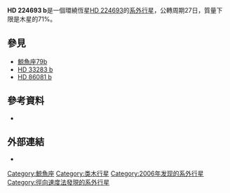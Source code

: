 {{Planetbox begin 
| name = HD 224693 b
}} 
{{Planetbox star
| star = [[HD_224693|HD 224693]]
| constell = [[鯨魚座|鯨魚座]]
| RA = {{RA|23|59|53.8329}}    
| DEC = {{DEC|-22|25|41.208}} 
| dist_ly = 307
| dist_pc = 94
| class = G2IV
}}
{{Planetbox orbit 
| semimajor = 0.233
| semimajor_gm = 34.9
| periastron = 0.221
| periastron_gm = 33.1
| apastron = 0.245
| apastron_gm = 36.7
| eccentricity = 0.05 ± 0.03
| period = 26.73 ± 0.02
| period_year = 0.07318
| speed = 95.2
| arg_peri = 6 ± 200
| t_peri = 2453193.9 ± 3
| semi-amp = 40.2 ± 2.0
}}
{{Planetbox character 
| minimum_mass = 0.71 
}} 
{{Planetbox discovery 
| discovery_date = 2006年4月17日
| discoverers = Johnson 和 [[NK2_consortium|NK2 consortium]]
| discovery_method = [[都卜勒光譜學|都卜勒光譜學]]
| discovery_site = {{USA}}[[夏威夷州|夏威夷州]]
| discovery_status = Published
}}
{{Planetbox reference
| star = HD+224693
| planet = b
}}
{{Planetbox end}}

'''HD 224693 b'''是一個環繞恆星[[HD_224693|HD 224693]]的[[系外行星|系外行星]]，公轉周期27日，質量下限是木星的71%。

== 參見 ==
* [[鯨魚座79b|鯨魚座79b]]
* [[HD_33283_b|HD 33283 b]]
* [[HD_86081_b|HD 86081 b]]

==參考資料==
* {{cite journal | url=http://www.iop.org/EJ/article/0004-637X/647/1/600/64723.html | author=Johnson | title=The N2K Consortium. VI. Doppler Shifts without Templates and Three New Short-Period Planets | journal=The [[Astrophysical_Journal|Astrophysical Journal]] | issue=1 | volume=647 | pages=600–611 | doi=10.1086/505173 | last2=Marcy | first2=Geoffrey W. | last3=Fischer | first3=Debra A. | last4=Laughlin | first4=Gregory | last5=Butler | first5=R. Paul | last6=Henry | first6=Gregory W. | last7=Valenti | first7=Jeff A. | last8=Ford | first8=Eric B. | last9=Vogt | first9=Steven S. | bibcode=2006ApJ...647..600J|arxiv = astro-ph/0604348 | display-authors=1 |date=April 2006}}

== 外部連結 ==
* {{cite web | url=http://media4.obspm.fr/exoplanets/base/etoile.php?nom=HD+224693 | title=HD 224693 | work=Exoplanets | access-date=2012-07-12 | archive-url=https://web.archive.org/web/20091125003534/http://media4.obspm.fr/exoplanets/base/etoile.php?nom=HD+224693 | archive-date=2009-11-25 | dead-url=yes }}
{{Sky|23|59|53.8329|-|22|25|41.208|307}}

[[Category:鯨魚座|Category:鯨魚座]]
[[Category:类木行星|Category:类木行星]]
[[Category:2006年发现的系外行星|Category:2006年发现的系外行星]]
[[Category:徑向速度法發現的系外行星|Category:徑向速度法發現的系外行星]]

{{extrasolar-planet-stub}}